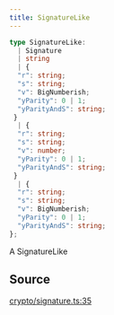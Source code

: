 ```yaml
---
title: SignatureLike
---
```


```ts
type SignatureLike: 
  | Signature
  | string
  | {
  "r": string;
  "s": string;
  "v": BigNumberish;
  "yParity": 0 | 1;
  "yParityAndS": string;
 }
  | {
  "r": string;
  "s": string;
  "v": number;
  "yParity": 0 | 1;
  "yParityAndS": string;
 }
  | {
  "r": string;
  "s": string;
  "v": BigNumberish;
  "yParity": 0 | 1;
  "yParityAndS": string;
};
```

A SignatureLike

## Source

[crypto/signature.ts:35](https://github.com/dominant-strategies/quais.js/blob/7ad0a969a30d30fc2cf79fa0dcda980927cb6fd5/src/crypto/signature.ts#L35)
